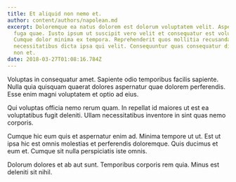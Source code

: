 ```yaml
---
title: Et aliquid non nemo et.
author: content/authors/napolean.md
excerpt: Doloremque ea natus dolorem est dolorum voluptatem velit. Asperiores
  fuga quae. Iusto ipsum ut suscipit vero velit et consequatur est voluptatem.
  Cumque dolor minima ex tempora. Reprehenderit quos mollitia recusandae
  necessitatibus dicta ipsa qui velit. Consequuntur quas consequatur dignissimos
  non et.
date: 2018-03-27T01:08:16.784Z
---
```

Voluptas in consequatur amet. Sapiente odio temporibus facilis sapiente. Nulla quia quisquam quaerat dolores aspernatur quae dolorem perferendis. Esse enim magni voluptatem et optio ad eius.
 Qui voluptas officia nemo rerum quam. In repellat id maiores ut est ea voluptatibus fugit deleniti. Ullam necessitatibus inventore in sint quas nemo corporis.
 Cumque hic eum quis et aspernatur enim ad. Minima tempore ut ut. Est ut ipsa hic est omnis molestias et perferendis doloremque. Quis ducimus et eum et. Cumque sit nulla perspiciatis iste omnis.
 Dolorum dolores et ab aut sunt. Temporibus corporis rem quia. Minus est deleniti sit nihil.